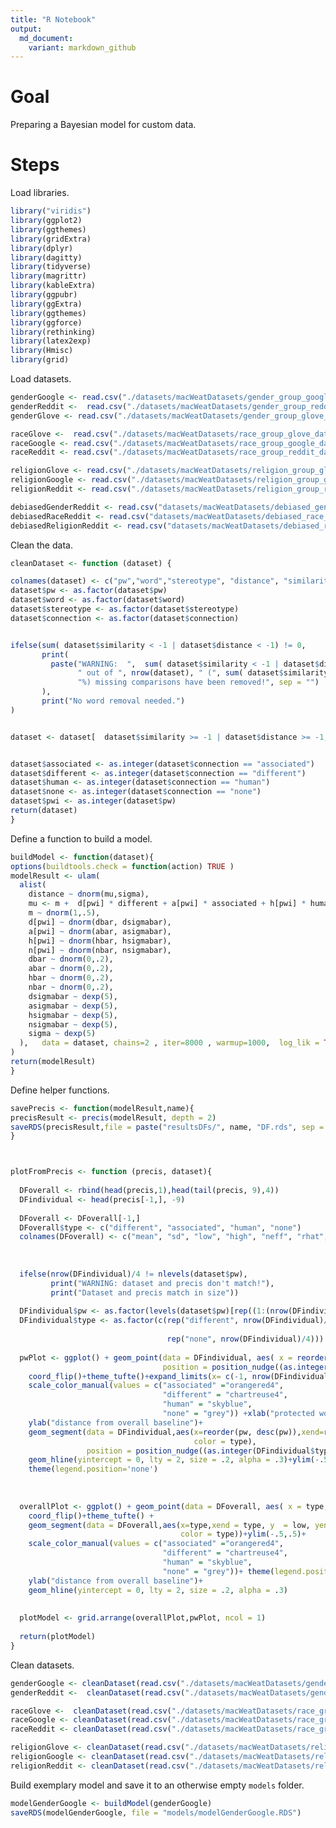 ```yaml
---
title: "R Notebook"
output:
  md_document:
    variant: markdown_github
---
```


# Goal

Preparing a Bayesian model for custom data.


# Steps

Load libraries.

```r
library("viridis") 
library(ggplot2)
library(ggthemes)
library(gridExtra)
library(dplyr)
library(dagitty)
library(tidyverse)
library(magrittr)
library(kableExtra)
library(ggpubr)
library(ggExtra)
library(ggthemes)
library(ggforce)
library(rethinking)
library(latex2exp)
library(Hmisc)
library(grid)

```


Load datasets.

```r

genderGoogle <- read.csv("./datasets/macWeatDatasets/gender_group_google_dataset.csv")[,-1]
genderReddit <-  read.csv("./datasets/macWeatDatasets/gender_group_reddit_dataset.csv")[,-1]
genderGlove <- read.csv("./datasets/macWeatDatasets/gender_group_glove_dataset.csv")[,-1]

raceGlove <-  read.csv("./datasets/macWeatDatasets/race_group_glove_dataset.csv")[,-1]
raceGoogle <- read.csv("./datasets/macWeatDatasets/race_group_google_dataset.csv")[,-1]
raceReddit <- read.csv("./datasets/macWeatDatasets/race_group_reddit_dataset.csv")[,-1]

religionGlove <- read.csv("./datasets/macWeatDatasets/religion_group_glove_dataset.csv")[,-1]
religionGoogle <- read.csv("./datasets/macWeatDatasets/religion_group_google_dataset.csv")[,-1]
religionReddit <- read.csv("./datasets/macWeatDatasets/religion_group_reddit_dataset.csv")[,-1]

debiasedGenderReddit <- read.csv("datasets/macWeatDatasets/debiased_gender_reddit.csv")[-1]
debiasedRaceReddit <- read.csv("datasets/macWeatDatasets/debiased_race_reddit.csv")[-1]
debiasedReligionReddit <- read.csv("datasets/macWeatDatasets/debiased_religion_reddit.csv")[-1]
```


Clean the data.

```r
cleanDataset <- function (dataset) {

colnames(dataset) <- c("pw","word","stereotype", "distance", "similarity", "connection")
dataset$pw <- as.factor(dataset$pw)
dataset$word <- as.factor(dataset$word)
dataset$stereotype <- as.factor(dataset$stereotype)
dataset$connection <- as.factor(dataset$connection)


ifelse(sum( dataset$similarity < -1 | dataset$distance < -1) != 0, 
       print(
         paste("WARNING:  ",  sum( dataset$similarity < -1 | dataset$distance < -1), 
               " out of ", nrow(dataset), " (", sum( dataset$similarity < -1 | dataset$distance < -1)/nrow(dataset) * 100, 
               "%) missing comparisons have been removed!", sep = "")
       ),
       print("No word removal needed.")
)


dataset <- dataset[  dataset$similarity >= -1 | dataset$distance >= -1,]


dataset$associated <- as.integer(dataset$connection == "associated")
dataset$different <- as.integer(dataset$connection == "different")
dataset$human <- as.integer(dataset$connection == "human")
dataset$none <- as.integer(dataset$connection == "none")
dataset$pwi <- as.integer(dataset$pw)
return(dataset)
}
```



Define a function to build a model.

```r
buildModel <- function(dataset){
options(buildtools.check = function(action) TRUE )
modelResult <- ulam(
  alist(
    distance ~ dnorm(mu,sigma),
    mu <- m +  d[pwi] * different + a[pwi] * associated + h[pwi] * human + n[pw] * none,
    m ~ dnorm(1,.5),
    d[pwi] ~ dnorm(dbar, dsigmabar),
    a[pwi] ~ dnorm(abar, asigmabar),
    h[pwi] ~ dnorm(hbar, hsigmabar),
    n[pwi] ~ dnorm(nbar, nsigmabar),
    dbar ~ dnorm(0,.2),
    abar ~ dnorm(0,.2),
    hbar ~ dnorm(0,.2),
    nbar ~ dnorm(0,.2),
    dsigmabar ~ dexp(5),
    asigmabar ~ dexp(5),
    hsigmabar ~ dexp(5),
    nsigmabar ~ dexp(5),
    sigma ~ dexp(5)
  ),   data = dataset, chains=2 , iter=8000 , warmup=1000,  log_lik = TRUE, cores = 4
)
return(modelResult)
}
```


Define helper functions.

```r
savePrecis <- function(modelResult,name){
precisResult <- precis(modelResult, depth = 2)
saveRDS(precisResult,file = paste("resultsDFs/", name, "DF.rds", sep = ""))
}



plotFromPrecis <- function (precis, dataset){
  
  DFoverall <- rbind(head(precis,1),head(tail(precis, 9),4))
  DFindividual <- head(precis[-1,], -9)
  
  DFoverall <- DFoverall[-1,]
  DFoverall$type <- c("different", "associated", "human", "none")
  colnames(DFoverall) <- c("mean", "sd", "low", "high", "neff", "rhat", "type")
  
  
  
  ifelse(nrow(DFindividual)/4 != nlevels(dataset$pw),
         print("WARNING: dataset and precis don't match!"),
         print("Dataset and precis match in size"))
  
  DFindividual$pw <- as.factor(levels(dataset$pw)[rep((1:(nrow(DFindividual)/4)),4)])
  DFindividual$type <- as.factor(c(rep("different", nrow(DFindividual)/4),rep("associated", 
                                                                              nrow(DFindividual)/4),rep("human", nrow(DFindividual)/4), 
                                   rep("none", nrow(DFindividual)/4)))
  
  pwPlot <- ggplot() + geom_point(data = DFindividual, aes( x = reorder(pw, desc(pw)), y = mean, color = type),
                                  position = position_nudge((as.integer(DFindividual$type)-1)*0.15), size = 1)+
    coord_flip()+theme_tufte()+expand_limits(x= c(-1, nrow(DFindividual)/4 +1))+
    scale_color_manual(values = c("associated" ="orangered4", 
                                  "different" = "chartreuse4",
                                  "human" = "skyblue",
                                  "none" = "grey")) +xlab("protected word")+
    ylab("distance from overall baseline")+
    geom_segment(data = DFindividual,aes(x=reorder(pw, desc(pw)),xend=reorder(pw, desc(pw)), y  = `5.5%`, yend= `94.5%`,
                                         color = type),
                 position = position_nudge((as.integer(DFindividual$type)-1)*0.15), size = .4, alpha = .4)+
    geom_hline(yintercept = 0, lty = 2, size = .2, alpha = .3)+ylim(-.5,.5) +ggtitle("Protected-word-relative coefficients")+ 
    theme(legend.position='none')
  
  
  
  overallPlot <- ggplot() + geom_point(data = DFoverall, aes( x = type, y = mean, color = type), size = 1, position = position_dodge2(width = -1))+
    coord_flip()+theme_tufte() +  
    geom_segment(data = DFoverall,aes(x=type,xend = type, y  = low, yend= high,
                                      color = type))+ylim(-.5,.5)+
    scale_color_manual(values = c("associated" ="orangered4", 
                                  "different" = "chartreuse4",
                                  "human" = "skyblue",
                                  "none" = "grey"))+ theme(legend.position = c(0.2, 0.6))+ggtitle("Overall coefficients")+
    ylab("distance from overall baseline")+
    geom_hline(yintercept = 0, lty = 2, size = .2, alpha = .3)
  
  
  plotModel <- grid.arrange(overallPlot,pwPlot, ncol = 1)
  
  return(plotModel)
}

```



Clean datasets.

```r
genderGoogle <- cleanDataset(read.csv("./datasets/macWeatDatasets/gender_group_google_dataset.csv")[,-1])
genderReddit <-  cleanDataset(read.csv("./datasets/macWeatDatasets/gender_group_reddit_dataset.csv")[,-1])

raceGlove <-  cleanDataset(read.csv("./datasets/macWeatDatasets/race_group_glove_dataset.csv")[,-1])
raceGoogle <- cleanDataset(read.csv("./datasets/macWeatDatasets/race_group_google_dataset.csv")[,-1])
raceReddit <- cleanDataset(read.csv("./datasets/macWeatDatasets/race_group_reddit_dataset.csv")[,-1])

religionGlove <- cleanDataset(read.csv("./datasets/macWeatDatasets/religion_group_glove_dataset.csv")[,-1])
religionGoogle <- cleanDataset(read.csv("./datasets/macWeatDatasets/religion_group_google_dataset.csv")[,-1])
religionReddit <- cleanDataset(read.csv("./datasets/macWeatDatasets/religion_group_reddit_dataset.csv")[,-1])
```

Build exemplary model and save it to an otherwise empty `models` folder. 


```r
modelGenderGoogle <- buildModel(genderGoogle)
saveRDS(modelGenderGoogle, file = "models/modelGenderGoogle.RDS")
```
